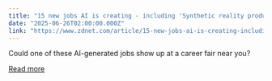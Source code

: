 ```yaml
---
title: "15 new jobs AI is creating - including 'Synthetic reality producer'"
date: "2025-06-26T02:00:00.000Z"
link: "https://www.zdnet.com/article/15-new-jobs-ai-is-creating-including-synthetic-reality-producer/"
---
```


Could one of these AI-generated jobs show up at a career fair near you?

[Read more](https://www.zdnet.com/article/15-new-jobs-ai-is-creating-including-synthetic-reality-producer/)
